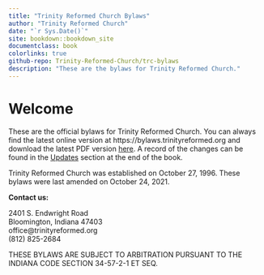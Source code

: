 ```yaml
--- 
title: "Trinity Reformed Church Bylaws"
author: "Trinity Reformed Church"
date: "`r Sys.Date()`"
site: bookdown::bookdown_site
documentclass: book
colorlinks: true
github-repo: Trinity-Reformed-Church/trc-bylaws
description: "These are the bylaws for Trinity Reformed Church."
---
```


# Welcome {-}

These are the official bylaws for Trinity Reformed Church. You can always find the latest online version at https://bylaws.trinityreformed.org and download the latest PDF version [here](https://bylaws.trinityreformed.org/trc-bylaws.pdf). A record of the changes can be found in the [Updates](https://bylaws.trinityreformed.org/updates.html) section at the end of the book.


Trinity Reformed Church was established on October 27, 1996. These bylaws were last amended on October 24, 2021.

**Contact us:**

2401 S. Endwright Road  
Bloomington, Indiana 47403  
office@trinityreformed.org  
(812) 825-2684  

THESE BYLAWS ARE SUBJECT TO ARBITRATION PURSUANT TO THE INDIANA CODE SECTION 34-57-2-1 ET SEQ.


<!--- End of frontmatter, start of regular page numbering-->
\mainmatter